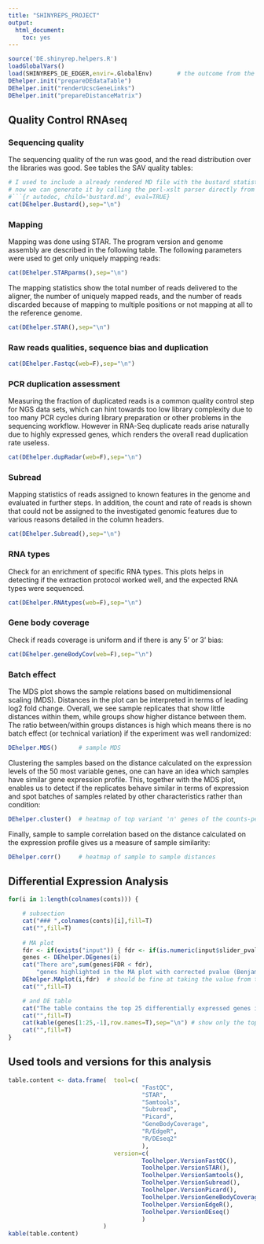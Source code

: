 ```yaml
---
title: "SHINYREPS_PROJECT"
output:
  html_document:
    toc: yes
---
```


```r
source('DE.shinyrep.helpers.R')
loadGlobalVars()
load(SHINYREPS_DE_EDGER,envir=.GlobalEnv)		# the outcome from the DE analysis
DEhelper.init("prepareDEdataTable")
DEhelper.init("renderUcscGeneLinks")
DEhelper.init("prepareDistanceMatrix")
``` 

## Quality Control RNAseq ##

### Sequencing quality ###
The sequencing quality of the run was good, and the read distribution over the libraries was good. See tables the SAV quality tables:

```r
# I used to include a already rendered MD file with the bustard statistics, but
# now we can generate it by calling the perl-xslt parser directly from the helpers
#```{r autodoc, child='bustard.md', eval=TRUE}
cat(DEhelper.Bustard(),sep="\n")
```

### Mapping
Mapping was done using STAR. The program version and genome assembly are described in the following table. The following parameters were used to get only uniquely mapping reads:

```r
cat(DEhelper.STARparms(),sep="\n")
``` 

The mapping statistics show the total number of reads delivered to the aligner, the number of uniquely mapped reads, and the number of reads discarded because of mapping to multiple positions or not mapping at all to the reference genome.

```r
cat(DEhelper.STAR(),sep="\n")
``` 

### Raw reads qualities, sequence bias and duplication
```r
cat(DEhelper.Fastqc(web=F),sep="\n")
```

### PCR duplication assessment
Measuring the fraction of duplicated reads is a common quality control step for NGS data sets, which can hint towards too low library complexity due to too many PCR cycles during library preparation or other problems in the sequencing workflow. However in RNA-Seq duplicate reads arise naturally due to highly expressed genes, which renders the overall read duplication rate useless.

```r
cat(DEhelper.dupRadar(web=F),sep="\n")
```

### Subread
Mapping statistics of reads assigned to known features in the genome and evaluated in further steps. In addition, the count and rate of reads is shown that could not be assigned to the investigated genomic features due to various reasons detailed in the column headers.

```r
cat(DEhelper.Subread(),sep="\n")
```

### RNA types
Check for an enrichment of specific RNA types. This plots helps in detecting if the extraction protocol worked well, and the expected RNA types were sequenced.

```r
cat(DEhelper.RNAtypes(web=F),sep="\n")
```

### Gene body coverage
Check if reads coverage is uniform and if there is any 5' or 3' bias:

```r
cat(DEhelper.geneBodyCov(web=F),sep="\n")
```

### Batch effect
The MDS plot shows the sample relations based on multidimensional scaling (MDS). Distances in the plot can be interpreted in terms of leading log2 fold change. Overall, we see sample replicates that show little distances within them, while groups show higher distance between them. The ratio between/within groups distances is high which means there is no batch effect (or technical variation) if the experiment was well randomized:

```r
DEhelper.MDS()		# sample MDS 
```

Clustering the samples based on the distance calculated on the expression levels of the 50 most variable genes, one can have an idea which samples have similar gene expression profile. This, together with the MDS plot, enables us to detect if the replicates behave similar in terms of expression and spot batches of samples related by other characteristics rather than condition:

```r
DEhelper.cluster()	# heatmap of top variant 'n' genes of the counts-per-milion table
```

Finally, sample to sample correlation based on the distance calculated on the expression profile gives us a measure of sample similarity:

```r
DEhelper.corr()		# heatmap of sample to sample distances
```

## Differential Expression Analysis

```r
for(i in 1:length(colnames(conts))) {

	# subsection
	cat("### ",colnames(conts)[i],fill=T)	
	cat("",fill=T)
	
	# MA plot
	fdr <- if(exists("input")) { fdr <- if(is.numeric(input$slider_pval)) input$slider_pval else .01 } else .01
	genes <- DEhelper.DEgenes(i)
	cat("There are",sum(genes$FDR < fdr),
		"genes highlighted in the MA plot with corrected pvalue (Benjamini and Hochberg, FDR) <",fdr,fill=T)
	DEhelper.MAplot(i,fdr)	# should be fine at taking the value from the UI slider
	cat("",fill=T)

	# and DE table
	cat("The table contains the top 25 differentially expressed genes in terms of fold change and Pvalue:",fill=T)
	cat("",fill=T)
	cat(kable(genes[1:25,-1],row.names=T),sep="\n")	# show only the top 25 genes
	cat("",fill=T)
}
```

## Used tools and versions for this analysis

```r
table.content <- data.frame(  tool=c(
									  "FastQC",
									  "STAR",
									  "Samtools",
									  "Subread",
									  "Picard",
									  "GeneBodyCoverage",
									  "R/EdgeR",
									  "R/DEseq2"
									  ),
							  version=c(
									  Toolhelper.VersionFastQC(),
									  Toolhelper.VersionSTAR(),
									  Toolhelper.VersionSamtools(),
									  Toolhelper.VersionSubread(),
									  Toolhelper.VersionPicard(),
									  Toolhelper.VersionGeneBodyCoverage(),
									  Toolhelper.VersionEdgeR(),
									  Toolhelper.VersionDEseq()
									  )
						   )
kable(table.content)

```
